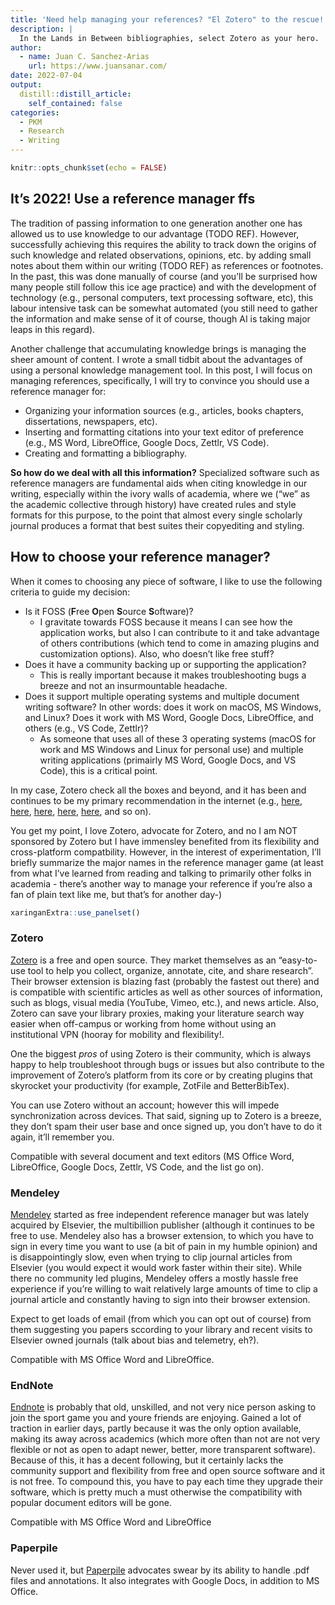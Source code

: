 ```yaml
---
title: 'Need help managing your references? "El Zotero" to the rescue!'
description: |
  In the Lands in Between bibliographies, select Zotero as your hero.
author:
  - name: Juan C. Sanchez-Arias
    url: https://www.juansanar.com/
date: 2022-07-04
output:
  distill::distill_article:
    self_contained: false
categories:
  - PKM
  - Research
  - Writing
---
```



```r
knitr::opts_chunk$set(echo = FALSE)
```

## It's 2022! Use a reference manager ffs

The tradition of passing information to one generation another one has allowed us to use knowledge to our advantage (TODO REF). However, successfully achieving this requires the ability to track down the origins of such knowledge and related observations, opinions, etc. by adding small notes about them within our writing (TODO REF) as references or footnotes. In the past, this was done manually of course (and you'll be surprised how many people still follow this ice age practice) and with the development of technology (e.g., personal computers, text processing software, etc), this labour intensive task can be somewhat automated (you still need to gather the information and make sense of it of course, though AI is taking major leaps in this regard).

Another challenge that accumulating knowledge brings is managing the sheer amount of content. I wrote a small tidbit about the advantages of using a personal knowledge management tool. In this post, I will focus on managing references, specifically, I will try to convince you should use a reference manager for:

- Organizing your information sources (e.g., articles, books chapters, dissertations, newspapers, etc).
- Inserting and formatting citations into your text editor of preference (e.g., MS Word, LibreOffice, Google Docs, Zettlr, VS Code).
- Creating and formatting a bibliography.

**So how do we deal with all this information?**
Specialized software such as reference managers are fundamental aids when citing knowledge in our writing, especially within the ivory walls of academia, where we ("we" as the academic collective through history) have created rules and style formats for this purpose, to the point that almost every single scholarly journal produces a format that best suites their copyediting and styling.

## How to choose your reference manager?

When it comes to choosing any piece of software, I like to use the following criteria to guide my decision:

- Is it FOSS (**F**ree **O**pen **S**ource **S**oftware)?
  - I gravitate towards FOSS because it means I can see how the application works, but also I can contribute to it and take advantage of others contributions (which tend to come in amazing plugins and customization options). Also, who doesn't like free stuff?

- Does it have a community backing up or supporting the application?
  - This is really important because it makes troubleshooting bugs a breeze and not an insurmountable headache.

- Does it support multiple operating systems and multiple document writing software? In other words: does it work on macOS, MS Windows, and Linux? Does it work with MS Word, Google Docs, LibreOffice, and others (e.g., VS Code, Zettlr)?
  - As someone that uses all of these 3 operating systems (macOS for work and MS Windows and Linux for personal use) and multiple writing applications (primairly MS Word, Google Docs, and VS Code), this is a critical point.

In my case, Zotero check all the boxes and beyond, and it has been and continues to be my primary recommendation in the internet (e.g., [here](https://www.reddit.com/r/bioinformatics/comments/vcs95u/comment/icgmr9h/?utm_source=share&utm_medium=web2x&context=3), [here](https://www.reddit.com/r/academia/comments/txjo0p/comment/i3m4pod/?utm_source=share&utm_medium=web2x&context=3), [here](https://twitter.com/juan_sanar/status/1082454881531842560?s=20&t=wd1vwP0KEX2yXQx_Dr-5Uw), [here](https://www.reddit.com/r/academia/comments/mao33p/comment/gru8g0r/?utm_source=share&utm_medium=web2x&context=3), [here](https://www.reddit.com/r/PhD/comments/js4z40/comment/gbyjs61/?utm_source=share&utm_medium=web2x&context=3), and so on).

You get my point, I love Zotero, advocate for Zotero, and no I am NOT sponsored by Zotero but I have immensley benefited from its flexibility and cross-platform compatbility. However, in the interest of experimentation, I'll briefly summarize the major names in the reference manager game (at least from what I've learned from reading and talking to primarily other folks in academia - there's another way to manage your reference if you're also a fan of plain text like me, but that's for another day-)

```r
xaringanExtra::use_panelset()
```

::::: {.panelset}

::: {.panel}

### Zotero {.panel-name}

[Zotero](https://www.zotero.org/) is a free and open source. They market themselves as an "easy-to-use tool to help you collect, organize, annotate, cite, and share research". Their browser extension is blazing fast (probably the fastest out there) and is compatible with scientific articles as well as other sources of information, such as blogs, visual media (YouTube, Vimeo, etc.), and news article. Also, Zotero can save your library proxies, making your literature search way easier when off-campus or working from home without using an institutional VPN (hooray for mobility and flexibility!.

One the biggest *pros* of using Zotero is their community, which is always happy to help troubleshoot through bugs or issues but also contribute to the improvement of Zotero's platform from its core or by creating plugins that skyrocket your productivity (for example, ZotFile and BetterBibTex).

You can use Zotero without an account; however this will impede synchronization across devices. That said, signing up to Zotero is a breeze, they don't spam their user base and once signed up, you don't have to do it again, it'll remember you.

Compatible with several document and text editors (MS Office Word, LibreOffice, Google Docs, Zettlr, VS Code, and the list go on).
:::

::: {.panel}

### Mendeley {.panel-name}

[Mendeley](https://www.mendeley.com/) started as free independent reference manager but was lately acquired by Elsevier, the multibillion publisher (although it continues to be free to use. Mendeley also has a browser extension, to which you have to sign in every time you want to use (a bit of pain in my humble opinion) and is disappointingly slow, even when trying to clip journal articles from Elsevier (you would expect it would work faster within their site). While there no community led plugins, Mendeley offers a mostly hassle free experience if you're willing to wait relatively large amounts of time to clip a journal article and constantly having to sign into their browser extension.

Expect to get loads of email (from which you can opt out of course) from them suggesting you papers sccording to your library and recent visits to Elsevier owned journals (talk about bias and telemetry, eh?).

Compatible with MS Office Word and LibreOffice.

:::

::: {.panel}

### EndNote {.panel-name}

[Endnote](https://endnote.com/) is probably that old, unskilled, and not very nice person asking to join the sport game you and youre friends are enjoying. Gained a lot of traction in earlier days, partly because it was the only option available, making its away across academics (which more often than not are not very flexible or not as open to adapt newer, better, more transparent software). Because of this, it has a decent following, but it certainly lacks the community support and flexibility from free and open source software and it is not free. To compound this, you have to pay each time they upgrade their software, which is pretty much a must otherwise the compatibility with popular document editors will be gone.

Compatible with MS Office Word and LibreOffice

:::

::: {.panel}

### Paperpile {.panel-name}

Never used it, but [Paperpile](https://paperpile.com/features/) advocates swear by its ability to handle .pdf files and annotations. It also integrates with Google Docs, in addition to MS Office.

:::

:::::